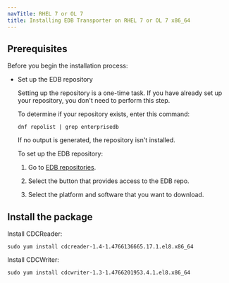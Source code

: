 ```yaml
---
navTitle: RHEL 7 or OL 7
title: Installing EDB Transporter on RHEL 7 or OL 7 x86_64
---
```


## Prerequisites

Before you begin the installation process:

- Set up the EDB repository

  Setting up the repository is a one-time task. If you have already set up your repository, you don't need to perform this step.

  To determine if your repository exists, enter this command:

  `dnf repolist | grep enterprisedb`

  If no output is generated, the repository isn't installed.

  To set up the EDB repository:

  1. Go to [EDB repositories](https://www.enterprisedb.com/repos-downloads).

  1. Select the button that provides access to the EDB repo.

  1. Select the platform and software that you want to download.

## Install the package

Install CDCReader:

```shell
sudo yum install cdcreader-1.4-1.4766136665.17.1.el8.x86_64
```

Install CDCWriter:

```shell
sudo yum install cdcwriter-1.3-1.4766201953.4.1.el8.x86_64
```
